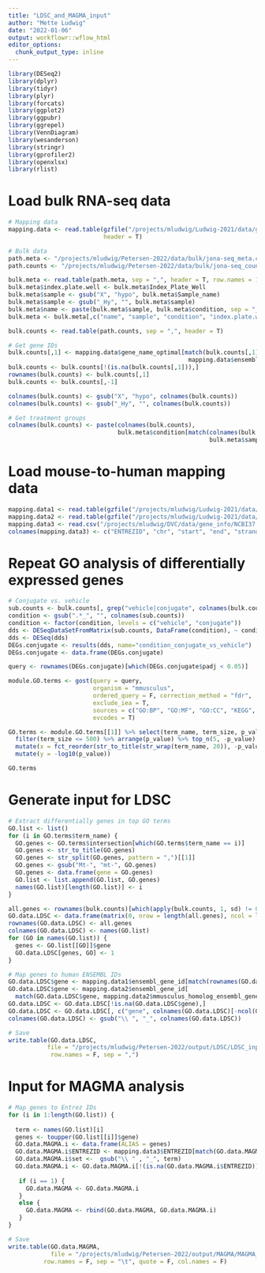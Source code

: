 ```yaml
---
title: "LDSC_and_MAGMA_input"
author: "Mette Ludwig"
date: "2022-01-06"
output: workflowr::wflow_html
editor_options:
  chunk_output_type: inline
---
```



```r
library(DESeq2)
library(dplyr)
library(tidyr)
library(plyr)
library(forcats)
library(ggplot2)
library(ggpubr)
library(ggrepel)
library(VennDiagram)
library(wesanderson)
library(stringr)
library(gprofiler2)
library(openxlsx)
library(rlist)
```

# Load bulk RNA-seq data
```r
# Mapping data 
mapping.data <- read.table(gzfile("/projects/mludwig/Ludwig-2021/data/gene_info/Mus_musculus.GRCm38.90.gene_name_version2ensembl.txt.gz"), 
                           header = T)

# Bulk data 
path.meta <- "/projects/mludwig/Petersen-2022/data/bulk/jona-seq_meta.csv"
path.counts <- "/projects/mludwig/Petersen-2022/data/bulk/jona-seq_counts.csv"

bulk.meta <- read.table(path.meta, sep = ",", header = T, row.names = 1)
bulk.meta$index.plate.well <- bulk.meta$Index_Plate_Well 
bulk.meta$sample <- gsub("X", "hypo", bulk.meta$Sample_name)
bulk.meta$sample <- gsub("_Hy", "", bulk.meta$sample)
bulk.meta$name <- paste(bulk.meta$sample, bulk.meta$condition, sep = "_")
bulk.meta <- bulk.meta[,c("name", "sample", "condition", "index.plate.well")]

bulk.counts <- read.table(path.counts, sep = ",", header = T)

# Get gene IDs
bulk.counts[,1] <- mapping.data$gene_name_optimal[match(bulk.counts[,1], 
                                                   mapping.data$ensembl_gene_id)]
bulk.counts <- bulk.counts[!(is.na(bulk.counts[,1])),]
rownames(bulk.counts) <- bulk.counts[,1]
bulk.counts <- bulk.counts[,-1]

colnames(bulk.counts) <- gsub("X", "hypo", colnames(bulk.counts))
colnames(bulk.counts) <- gsub("_Hy", "", colnames(bulk.counts))

# Get treatment groups
colnames(bulk.counts) <- paste(colnames(bulk.counts), 
                               bulk.meta$condition[match(colnames(bulk.counts), 
                                                         bulk.meta$sample)], sep = "_")
```

# Load mouse-to-human mapping data
```r
mapping.data1 <- read.table(gzfile("/projects/mludwig/Ludwig-2021/data/gene_info/Mus_musculus.GRCm38.90.gene_name_version2ensembl.txt.gz"), header = T)
mapping.data2 <- read.table(gzfile("/projects/mludwig/Ludwig-2021/data/gene_info/map_hsapiens_mmusculus.gz"), header = T)
mapping.data3 <- read.csv("/projects/mludwig/DVC/data/gene_info/NCBI37.3.gene.loc", sep = "", header = F)
colnames(mapping.data3) <- c("ENTREZID", "chr", "start", "end", "strand", "ALIAS")
```

# Repeat GO analysis of differentially expressed genes 
```r
# Conjugate vs. vehicle
sub.counts <- bulk.counts[, grep("vehicle|conjugate", colnames(bulk.counts))]
condition <- gsub(".*_", "", colnames(sub.counts))
condition <- factor(condition, levels = c("vehicle", "conjugate"))
dds <- DESeqDataSetFromMatrix(sub.counts, DataFrame(condition), ~ condition)
dds <- DESeq(dds)
DEGs.conjugate <- results(dds, name="condition_conjugate_vs_vehicle") 
DEGs.conjugate <- data.frame(DEGs.conjugate)

query <- rownames(DEGs.conjugate)[which(DEGs.conjugate$padj < 0.05)]

module.GO.terms <- gost(query = query,
                        organism = "mmusculus",
                        ordered_query = F, correction_method = "fdr",
                        exclude_iea = T, 
                        sources = c("GO:BP", "GO:MF", "GO:CC", "KEGG", "REAC"),
                        evcodes = T)

GO.terms <- module.GO.terms[[1]] %>% select(term_name, term_size, p_value, intersection_size, intersection) %>% 
  filter(term_size <= 500) %>% arrange(p_value) %>% top_n(5, -p_value) %>%
  mutate(x = fct_reorder(str_to_title(str_wrap(term_name, 20)), -p_value)) %>% 
  mutate(y = -log10(p_value)) 

GO.terms
```

# Generate input for LDSC
```r
# Extract differentially genes in top GO terms
GO.list <- list()
for (i in GO.terms$term_name) {
  GO.genes <- GO.terms$intersection[which(GO.terms$term_name == i)]
  GO.genes <- str_to_title(GO.genes) 
  GO.genes <- str_split(GO.genes, pattern = ",")[[1]]
  GO.genes <- gsub("Mt-", "mt-", GO.genes)
  GO.genes <- data.frame(gene = GO.genes)
  GO.list <- list.append(GO.list, GO.genes)
  names(GO.list)[length(GO.list)] <- i
}

all.genes <- rownames(bulk.counts)[which(apply(bulk.counts, 1, sd) != 0)]
GO.data.LDSC <- data.frame(matrix(0, nrow = length(all.genes), ncol = length(GO.list)))
rownames(GO.data.LDSC) <- all.genes
colnames(GO.data.LDSC) <- names(GO.list)
for (GO in names(GO.list)) {
  genes <- GO.list[[GO]]$gene
  GO.data.LDSC[genes, GO] <- 1
}

# Map genes to human ENSEMBL IDs
GO.data.LDSC$gene <- mapping.data1$ensembl_gene_id[match(rownames(GO.data.LDSC), mapping.data1$gene_name_optimal)]
GO.data.LDSC$gene <- mapping.data2$ensembl_gene_id[
  match(GO.data.LDSC$gene, mapping.data2$mmusculus_homolog_ensembl_gene)]
GO.data.LDSC <- GO.data.LDSC[!is.na(GO.data.LDSC$gene),]
GO.data.LDSC <- GO.data.LDSC[, c("gene", colnames(GO.data.LDSC)[-ncol(GO.data.LDSC)])]
colnames(GO.data.LDSC) <- gsub("\\ ", "_", colnames(GO.data.LDSC))

# Save
write.table(GO.data.LDSC,
           file = "/projects/mludwig/Petersen-2022/output/LDSC/LDSC_input_GO_genes_conjugate_vs_vehicle.csv",
            row.names = F, sep = ",")
```

# Input for MAGMA analysis
```r
# Map genes to Entrez IDs
for (i in 1:length(GO.list)) {
  
  term <- names(GO.list)[i]
  genes <- toupper(GO.list[[i]]$gene)
  GO.data.MAGMA.i <- data.frame(ALIAS = genes)
  GO.data.MAGMA.i$ENTREZID <- mapping.data3$ENTREZID[match(GO.data.MAGMA.i$ALIAS, mapping.data3$ALIAS)]
  GO.data.MAGMA.i$set <-  gsub("\\ " , "_", term)
  GO.data.MAGMA.i <- GO.data.MAGMA.i[!(is.na(GO.data.MAGMA.i$ENTREZID)),]
  
   if (i == 1) {
     GO.data.MAGMA <- GO.data.MAGMA.i
   }
   else {
     GO.data.MAGMA <- rbind(GO.data.MAGMA, GO.data.MAGMA.i)
   }
}

# Save
write.table(GO.data.MAGMA,
            file = "/projects/mludwig/Petersen-2022/output/MAGMA/MAGMA_input_GO_genes_conjugate_vs_vehicle.txt",
          row.names = F, sep = "\t", quote = F, col.names = F)
```


